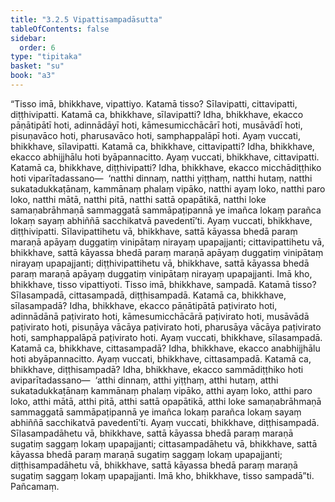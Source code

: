 ```yaml
---
title: "3.2.5 Vipattisampadāsutta"
tableOfContents: false
sidebar:
  order: 6
type: "tipitaka"
basket: "su"
book: "a3"
---
```



<DynamicBreadcrumb />

<Division number="118" book="a3">

<Paragraph number="920" book="a3">
“Tisso imā, bhikkhave, vipattiyo. Katamā tisso? Sīlavipatti, cittavipatti, diṭṭhivipatti. Katamā ca, bhikkhave, sīlavipatti? Idha, bhikkhave, ekacco pāṇātipātī hoti, adinnādāyī hoti, kāmesumicchācārī hoti, musāvādī hoti, pisuṇavāco hoti, pharusavāco hoti, samphappalāpī hoti. Ayaṃ vuccati, bhikkhave, sīlavipatti.
</Paragraph>

<Paragraph number="921" book="a3">
Katamā ca, bhikkhave, cittavipatti? Idha, bhikkhave, ekacco abhijjhālu hoti byāpannacitto. Ayaṃ vuccati, bhikkhave, cittavipatti.
</Paragraph>

<Paragraph number="922" book="a3">
Katamā ca, bhikkhave, diṭṭhivipatti? Idha, bhikkhave, ekacco micchādiṭṭhiko hoti viparītadassano—  ‘natthi dinnaṃ, natthi yiṭṭhaṃ, natthi hutaṃ, natthi sukatadukkaṭānaṃ, kammānaṃ phalaṃ vipāko, natthi ayaṃ loko, natthi paro loko, natthi mātā, natthi pitā, natthi sattā opapātikā, natthi loke samaṇabrāhmaṇā sammaggatā sammāpaṭipannā ye imañca lokaṃ parañca lokaṃ sayaṃ abhiññā sacchikatvā pavedentī’ti. Ayaṃ vuccati, bhikkhave, diṭṭhivipatti. Sīlavipattihetu vā, bhikkhave, sattā kāyassa bhedā paraṃ maraṇā apāyaṃ duggatiṃ vinipātaṃ nirayaṃ upapajjanti; cittavipattihetu vā, bhikkhave, sattā kāyassa bhedā paraṃ maraṇā apāyaṃ duggatiṃ vinipātaṃ nirayaṃ upapajjanti; diṭṭhivipattihetu vā, bhikkhave, sattā kāyassa bhedā paraṃ maraṇā apāyaṃ duggatiṃ vinipātaṃ nirayaṃ upapajjanti. Imā kho, bhikkhave, tisso vipattiyoti.
</Paragraph>

<Paragraph number="923" book="a3">
Tisso imā, bhikkhave, sampadā. Katamā tisso? Sīlasampadā, cittasampadā, diṭṭhisampadā.
</Paragraph>

<Paragraph number="924" book="a3">
Katamā ca, bhikkhave, sīlasampadā? Idha, bhikkhave, ekacco pāṇātipātā paṭivirato hoti, adinnādānā paṭivirato hoti, kāmesumicchācārā paṭivirato hoti, musāvādā paṭivirato hoti, pisuṇāya vācāya paṭivirato hoti, pharusāya vācāya paṭivirato hoti, samphappalāpā paṭivirato hoti. Ayaṃ vuccati, bhikkhave, sīlasampadā.
</Paragraph>

<Paragraph number="925" book="a3">
Katamā ca, bhikkhave, cittasampadā? Idha, bhikkhave, ekacco anabhijjhālu hoti abyāpannacitto. Ayaṃ vuccati, bhikkhave, cittasampadā.
</Paragraph>

<Paragraph number="926" book="a3">
Katamā ca, bhikkhave, diṭṭhisampadā? Idha, bhikkhave, ekacco sammādiṭṭhiko hoti aviparītadassano—  ‘atthi dinnaṃ, atthi yiṭṭhaṃ, atthi hutaṃ, atthi sukatadukkaṭānaṃ kammānaṃ phalaṃ vipāko, atthi ayaṃ loko, atthi paro loko, atthi mātā, atthi pitā, atthi sattā opapātikā, atthi loke samaṇabrāhmaṇā sammaggatā sammāpaṭipannā ye imañca lokaṃ parañca lokaṃ sayaṃ abhiññā sacchikatvā pavedentī’ti. Ayaṃ vuccati, bhikkhave, diṭṭhisampadā. Sīlasampadāhetu vā, bhikkhave, sattā kāyassa bhedā paraṃ maraṇā sugatiṃ saggaṃ lokaṃ upapajjanti; cittasampadāhetu vā, bhikkhave, sattā kāyassa bhedā paraṃ maraṇā sugatiṃ saggaṃ lokaṃ upapajjanti; diṭṭhisampadāhetu vā, bhikkhave, sattā kāyassa bhedā paraṃ maraṇā sugatiṃ saggaṃ lokaṃ upapajjanti. Imā kho, bhikkhave, tisso sampadā”ti.

</Paragraph>
</Division>

<Paragraph number="927" type="center" book="a3">
Pañcamaṃ.
</Paragraph>